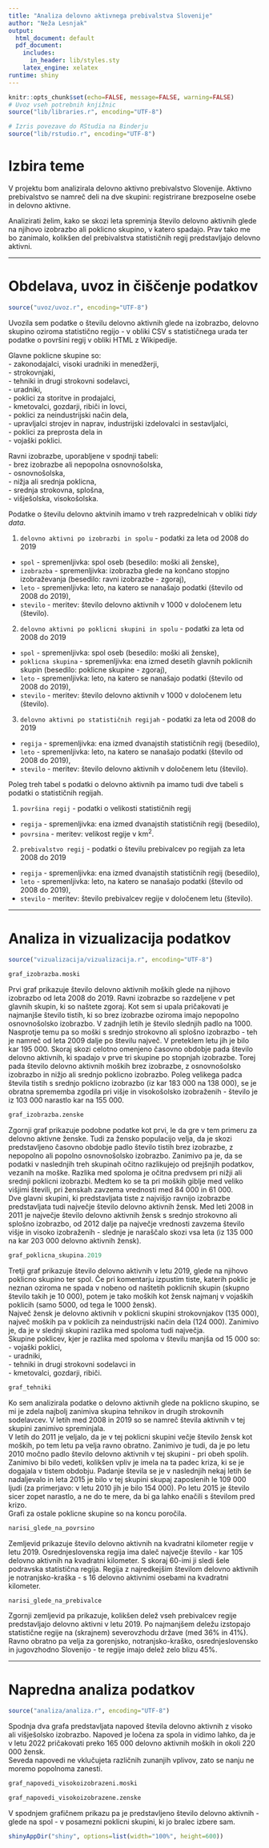 ```yaml
---
title: "Analiza delovno aktivnega prebivalstva Slovenije"
author: "Neža Lesnjak"
output:
  html_document: default
  pdf_document:
    includes:
      in_header: lib/styles.sty
    latex_engine: xelatex
runtime: shiny
---
```


```r
knitr::opts_chunk$set(echo=FALSE, message=FALSE, warning=FALSE)
# Uvoz vseh potrebnih knjižnic
source("lib/libraries.r", encoding="UTF-8")
```

```r
# Izris povezave do RStudia na Binderju
source("lib/rstudio.r", encoding="UTF-8")
```

# Izbira teme

V projektu bom analizirala delovno aktivno prebivalstvo Slovenije.
Aktivno prebivalstvo se namreč deli na dve skupini: registrirane brezposelne osebe in delovno aktivne.

Analizirati želim, kako se skozi leta spreminja število delovno aktivnih glede na njihovo izobrazbo ali poklicno skupino, v katero spadajo. Prav tako me bo zanimalo, kolikšen del prebivalstva statističnih regij predstavljajo delovno aktivni.

***

# Obdelava, uvoz in čiščenje podatkov

```r
source("uvoz/uvoz.r", encoding="UTF-8")
```

Uvozila sem podatke o številu delovno aktivnih glede na izobrazbo, delovno skupino oziroma statistično regijo - v obliki CSV s statističnega urada ter podatke o površini regij v obliki HTML
z Wikipedije. 

Glavne poklicne skupine so:  
  - zakonodajalci, visoki uradniki in menedžerji,  
  - strokovnjaki,  
  - tehniki in drugi strokovni sodelavci,  
  - uradniki,  
  - poklici za storitve in prodajalci,  
  - kmetovalci, gozdarji, ribiči in lovci,  
  - poklici za neindustrijski način dela,  
  - upravljalci strojev in naprav, industrijski izdelovalci in sestavljalci,  
  - poklici za preprosta dela in  
  - vojaški poklici.

Ravni izobrazbe, uporabljene v spodnji tabeli:  
  - brez izobrazbe ali nepopolna osnovnošolska,  
  - osnovnošolska,  
  - nižja ali srednja poklicna,  
  - srednja strokovna, splošna,  
  - višješolska, visokošolska.  

Podatke o številu delovno aktvinih imamo v treh razpredelnicah v obliki *tidy data*.

1. `delovno aktivni po izobrazbi in spolu` - podatki za leta od 2008 do 2019
  - `spol` - spremenljivka: spol oseb (besedilo: moški ali ženske),
  - `izobrazba` - spremenljivka: izobrazba glede na končano stopjno izobraževanja  (besedilo: ravni izobrazbe - zgoraj),
  - `leto` - spremenljivka: leto, na katero se nanašajo podatki (število od 2008 do 2019),
  - `stevilo` - meritev: število delovno aktivnih v 1000 v določenem letu (število).

2. `delovno aktivni po poklicni skupini in spolu` - podatki za leta od 2008 do 2019
  - `spol` - spremenljivka: spol oseb (besedilo: moški ali ženske),
  - `poklicna skupina` - spremenljivka: ena izmed desetih glavnih poklicnih skupin (besedilo: poklicne skupine - zgoraj),
  - `leto` - spremenljivka: leto, na katero se nanašajo podatki (število od 2008 do 2019),
  - `stevilo` - meritev: število delovno aktivnih v 1000 v določenem letu (število).

3. `delovno aktivni po statističnih regijah` - podatki za leta od 2008 do 2019
  - `regija` - spremenljivka: ena izmed dvanajstih statističnih regij (besedilo),
  - `leto` - spremenljivka: leto, na katero se nanašajo podatki (število od 2008 do 2019),
  - `stevilo` - meritev: število delovno aktivnih v določenem letu (število).

Poleg treh tabel s podatki o delovno aktivnih pa imamo tudi dve tabeli s podatki o statističnih regijah.

1. `površina regij` - podatki o velikosti statističnih regij
  - `regija` - spremenljivka: ena izmed dvanajstih statističnih regij (besedilo),
  - `povrsina` - meritev: velikost regije v km^2^.
  
2. `prebivalstvo regij` - podatki o številu prebivalcev po regijah za leta 2008 do 2019
  - `regija` - spremenljivka: ena izmed dvanajstih statističnih regij (besedilo),
  - `leto` - spremenljivka: leto, na katero se nanašajo podatki (število od 2008 do 2019),
  - `stevilo` - meritev: število prebivalcev regije v določenem letu (število).


***

# Analiza in vizualizacija podatkov

```r
source("vizualizacija/vizualizacija.r", encoding="UTF-8")
```

```r
graf_izobrazba.moski
```

Prvi graf prikazuje število delovno aktivnih moških glede na njihovo izobrazbo od leta 2008 do 2019.
Ravni izobrazbe so razdeljene v pet glavnih skupin, ki so naštete zgoraj.
Kot sem si upala pričakovati je najmanjše število tistih, ki so brez izobrazbe oziroma imajo nepopolno osnovnošolsko izobrazbo. V zadnjih letih je število slednjih padlo na 1000.
Nasprotje temu pa so moški s srednjo strokovno ali splošno izobrazbo - teh je namreč od leta 2009 dalje po številu največ.
V preteklem letu jih je bilo kar 195 000. 
Skoraj skozi celotno omenjeno časovno obdobje pada število delovno aktivnih, ki spadajo v prve tri skupine po stopnjah izobrazbe. Torej pada število delovno aktivnih moških brez izobrazbe, z osnovnošolsko izobrazbo in nižjo ali srednjo poklicno izobrazbo.
Poleg velikega padca števila tistih s srednjo poklicno izobrazbo (iz kar 183 000 na 138 000), se je obratna sprememba zgodila pri višje in visokošolsko izobraženih - število je iz 103 000 narastlo kar na 155 000.

```r
graf_izobrazba.zenske
```

Zgornji graf prikazuje podobne podatke kot prvi, le da gre v tem primeru za delovno aktivne ženske.
Tudi za žensko populacijo velja, da je skozi predstavljeno časovno obdobje padlo število tistih brez izobrazbe, z nepopolno ali popolno osnovnošolsko izobrazbo.
Zanimivo pa je, da se podatki v naslednjih treh skupinah očitno razlikujejo od prejšnjih podatkov, vezanih na moške.
Razlika med spoloma je očitna predvsem pri nižji ali srednji poklicni izobrazbi.
Medtem ko se ta pri moških giblje med veliko višjimi števili, pri ženskah zavzema vrednosti med 84 000 in 61 000.  
Dve glavni skupini, ki predstavljata tiste z najvišjo ravnijo izobrazbe predstavljata tudi največje število delovno aktivnih žensk.
Med leti 2008 in 2011 je največje število delovno aktivnih žensk s srednjo strokovno ali splošno izobrazbo, od 2012 dalje pa največje vrednosti zavzema število višje in visoko izobraženih - slednje je naraščalo skozi vsa leta (iz 135 000 na kar 203 000 delovno aktivnih žensk).

```r
graf_poklicna_skupina.2019
```

Tretji graf prikazuje število delovno aktivnih v letu 2019, glede na njihovo poklicno skupino ter spol.
Če pri komentarju izpustim tiste, katerih poklic je neznan oziroma ne spada v nobeno od naštetih poklicnih skupin (skupno število takih je 10 000),
potem je tako moških kot žensk najmanj v vojaških poklicih (samo 5000, od tega le 1000 žensk).  
Največ žensk je delovno aktivnih v poklicni skupini strokovnjakov (135 000), največ moških pa v poklicih za neindustrijski način dela (124 000). Zanimivo je, da je v slednji skupini razlika med spoloma tudi največja.  
Skupine poklicev, kjer je razlika med spoloma v številu manjša od 15 000 so:  
- vojaški poklici,  
- uradniki,  
- tehniki in drugi strokovni sodelavci in  
- kmetovalci, gozdarji, ribiči.

```r
graf_tehniki
```

Ko sem analizirala podatke o delovno aktivnih glede na poklicno skupino, se mi je zdela najbolj zanimiva skupina tehnikov in drugih strokovnih sodelavcev. V letih med 2008 in 2019 so se namreč števila aktivnih v tej skupini zanimivo spreminjala.  
V letih do 2011 je veljalo, da je v tej poklicni skupini večje število žensk kot moških, po tem letu pa velja ravno obratno.
Zanimivo je tudi, da je po letu 2010 močno padlo število delovno aktivnih v tej skupini - pri obeh spolih. Zanimivo bi bilo vedeti, kolikšen vpliv je imela na ta padec kriza, ki se je dogajala v tistem obdobju.
Padanje števila se je v naslednjih nekaj letih še nadaljevalo in leta 2015 je bilo v tej skupini skupaj zaposlenih le 109 000 ljudi (za primerjavo: v letu 2010 jih je bilo 154 000). 
Po letu 2015 je število sicer zopet narastlo, a ne do te mere, da bi ga lahko enačili s številom pred krizo.  
Grafi za ostale poklicne skupine so na koncu poročila.


```r
narisi_glede_na_povrsino
```

Zemljevid prikazuje število delovno aktivnih na kvadratni kilometer regije v letu 2019.
Osrednjeslovenska regija ima daleč največje število - kar 105 delovno aktivnih na kvadratni kilometer.
S skoraj 60-imi ji sledi šele podravska statistična regija.
Regija z najredkejšim številom delovno aktivnih je notranjsko-kraška - s 16 delovno aktivnimi osebami na kvadratni kilometer.

```r
narisi_glede_na_prebivalce
```

Zgornji zemljevid pa prikazuje, kolikšen delež vseh prebivalcev regije predstavljajo delovno aktivni v letu 2019.
Po najmanjšem deležu izstopajo statistične regije na (skrajnem) severovzhodu države (med 36% in 41%). Ravno obratno pa velja za gorenjsko, notranjsko-kraško, osrednjeslovensko in jugovzhodno Slovenijo - te regije imajo delež zelo blizu 45%.


***



# Napredna analiza podatkov

```r
source("analiza/analiza.r", encoding="UTF-8")
```

Spodnja dva grafa predstavljata napoved števila delovno aktivnih z visoko ali višješolsko izobrazbo. 
Napoved je ločena za spola in vidimo lahko, da je v letu 2022 pričakovati preko 165 000 delovno aktivnih moških in
okoli 220 000 žensk.  
Seveda napovedi ne vklučujeta različnih zunanjih vplivov, zato se nanju ne moremo popolnoma zanesti.

```r
graf_napovedi_visokoizobrazeni.moski
```

```r
graf_napovedi_visokoizobrazene.zenske
```

V spodnjem grafičnem prikazu pa je predstavljeno število delovno aktivnih - glede na spol - v posamezni poklicni skupini, ki jo bralec izbere sam.

```r
shinyAppDir("shiny", options=list(width="100%", height=600))
```

